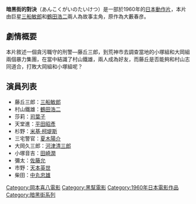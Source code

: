 {{Infobox Film
| name               = 暗黑街的對決
| original_name      = {{lang|ja|暗黒街の対決}}
| image              = 暗黑街的對決.jpg|180px
| caption            = 
| director           = [[岡本喜八|岡本喜八]]
| producer           = [[田中友幸|田中友幸]]
| writer             = [[關澤新一|關澤新一]]
| starring           = [[三船敏郎|三船敏郎]]<br>[[鶴田浩二|鶴田浩二]]<br>[[司葉子|司葉子]]<br>[[平田昭彥|平田昭彥]]
| music              = [[佐藤勝|佐藤勝]]
| narrator           = 
| cinematography     = 
| editing            = 
| production_company = [[東寶電影公司|東寶]]
| distributor        = [[東寶電影公司|東寶]]
| released           = 1960年1月3日
| runtime            = 95分鐘
| country            = {{JPN}}
| language           = 日語
| budget             = 
| gross              = 
| preceded_by        = [[暗黑街的顏役|暗黑街的顏役]]
| followed_by        = [[暗黑街的彈痕|暗黑街的彈痕]]
| website            = 
| amg_id             = 
| imdb_id            = 
| cn_name            = 
| hk_name            = 
| tw_name            = 
}}

'''暗黑街的對決'''（あんこくがいのたいけつ）是一部於1960年的[[日本|日本]][[動作片|動作片]]，本片由巨星[[三船敏郎|三船敏郎]]和[[鶴田浩二|鶴田浩二]]兩人為故事主角，原作為大藪春彦。

== 劇情概要 ==
本片敘述一個貪污職守的刑警—藤丘三郎，到荒神市去調查當地的小塚組和大岡組兩個暴力集團，在當中結識了村山鐵雄，兩人成為好友，而藤丘是否能夠和村山志同道合，打敗大岡組和小塚組呢？

== 演員列表 ==
*藤丘三郎：[[三船敏郎|三船敏郎]]
*村山鐵雄：[[鶴田浩二|鶴田浩二]]
*莎莉：[[司葉子|司葉子]]
*天堂進：[[平田昭彥|平田昭彥]]
*杉野：[[米基·柯堤斯|米基·柯堤斯]]
*三宅警官：[[夏木陽介|夏木陽介]]
*大岡久三郎：[[河津清三郎|河津清三郎]]
*小塚音吉：[[田崎潤|田崎潤]]
*彌太：[[佐藤允|佐藤允]]
*市野：[[天本英世|天本英世]]
*柴田：[[中丸忠雄|中丸忠雄]]

{{暗黑街系列}}
{{岡本喜八監督作品}}
{{DEFAULTSORT:Ankokugai no taiketu}}
[[Category:岡本喜八電影|Category:岡本喜八電影]]
[[Category:黑幫電影|Category:黑幫電影]]
[[Category:1960年日本電影作品|Category:1960年日本電影作品]]
[[Category:暗黑街系列|Category:暗黑街系列]]